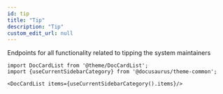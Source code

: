 ```yaml
---
id: tip
title: "Tip"
description: "Tip"
custom_edit_url: null
---
```




Endpoints for all functionality related to tipping the system maintainers



```mdx-code-block
import DocCardList from '@theme/DocCardList';
import {useCurrentSidebarCategory} from '@docusaurus/theme-common';

<DocCardList items={useCurrentSidebarCategory().items}/>
```
      